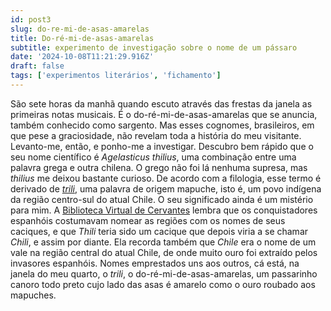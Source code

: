 ```yaml
---
id: post3
slug: do-re-mi-de-asas-amarelas
title: Do-ré-mi-de-asas-amarelas
subtitle: experimento de investigação sobre o nome de um pássaro
date: '2024-10-08T11:21:29.916Z'
draft: false
tags: ['experimentos literários', 'fichamento']
---
```


São sete horas da manhã quando escuto através das frestas da janela as primeiras notas musicais. 
É o do-ré-mi-de-asas-amarelas que se anuncia, também conhecido como sargento. Mas esses cognomes, brasileiros, 
em que pese a graciosidade, não revelam toda a história do meu visitante. Levanto-me, então, 
e ponho-me a investigar. Descubro bem rápido que o seu nome científico é _Agelasticus thilius_, 
uma combinação entre uma palavra grega e outra chilena. O grego não foi lá nenhuma supresa, mas 
_thilius_ me deixou bastante curioso. De acordo com a filologia, esse termo é derivado de
_[trili](https://www.scielo.cl/scielo.php?script=sci_arttext&pid=S0718-93032010000200008)_, 
uma palavra de origem mapuche, isto é, um povo indígena da região centro-sul do atual Chile. 
O seu significado ainda é um mistério para mim. A [Biblioteca Virtual de Cervantes](https://www.cervantesvirtual.com/obra-visor/la-araucana-ilustraciones--0/html/016456e2-82b2-11df-acc7-002185ce6064_57.html)
lembra que os conquistadores espanhóis costumavam nomear as regiões com os 
nomes de seus caciques, e que _Thili_ teria sido um cacique que depois viria a se chamar _Chili_, 
e assim por diante. Ela recorda também que _Chile_ era o nome de um vale na região central 
do atual Chile, de onde muito ouro foi extraído pelos invasores espanhóis. 
Nomes emprestados uns aos outros, cá está, na janela do meu quarto, o _trili_, o do-ré-mi-de-asas-amarelas, 
um passarinho canoro todo preto cujo lado das asas é amarelo como o ouro roubado aos mapuches. 
